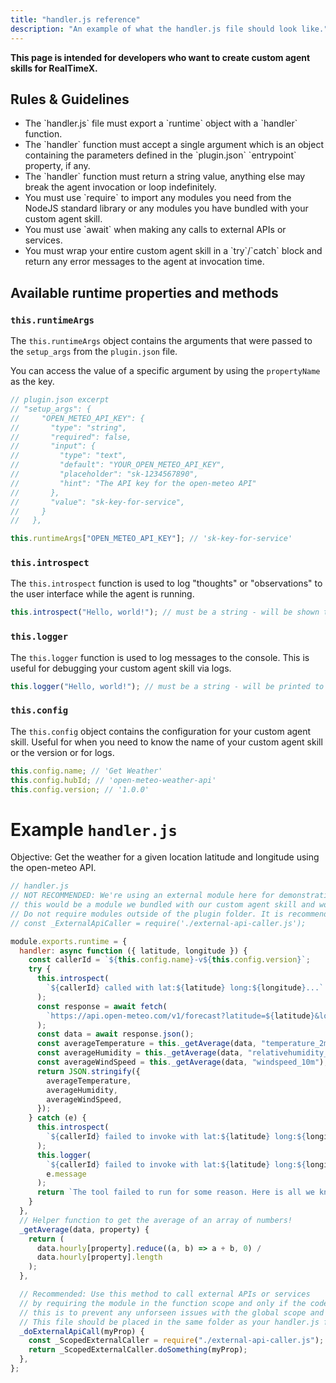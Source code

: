 ```yaml
---
title: "handler.js reference"
description: "An example of what the handler.js file should look like."
---
```


**This page is intended for developers who want to create custom agent skills for RealTimeX.**

## Rules & Guidelines

<ul className="nx-list-disc nx-list-inside nx-flex nx-flex-col nx-gap-2 nx-mt-2">
  <li>
    The `handler.js` file must export a `runtime` object with a `handler`
    function.
  </li>
  <li>
    The `handler` function must accept a single argument which is an object
    containing the parameters defined in the `plugin.json` `entrypoint`
    property, if any.
  </li>
  <li>
    The `handler` function must return a string value, anything else may break
    the agent invocation or loop indefinitely.
  </li>
  <li>
    You must use `require` to import any modules you need from the NodeJS
    standard library or any modules you have bundled with your custom agent
    skill.
  </li>
  <li>
    You must use `await` when making any calls to external APIs or services.
  </li>
  <li>
    You must wrap your entire custom agent skill in a `try`/`catch` block and
    return any error messages to the agent at invocation time.
  </li>
</ul>

## Available runtime properties and methods

### `this.runtimeArgs`

The `this.runtimeArgs` object contains the arguments that were passed to the `setup_args` from the `plugin.json` file.

You can access the value of a specific argument by using the `propertyName` as the key.

```js
// plugin.json excerpt
// "setup_args": {
//     "OPEN_METEO_API_KEY": {
//       "type": "string",
//       "required": false,
//       "input": {
//         "type": "text",
//         "default": "YOUR_OPEN_METEO_API_KEY",
//         "placeholder": "sk-1234567890",
//         "hint": "The API key for the open-meteo API"
//       },
//       "value": "sk-key-for-service",
//     }
//   },

this.runtimeArgs["OPEN_METEO_API_KEY"]; // 'sk-key-for-service'
```

### `this.introspect`

The `this.introspect` function is used to log "thoughts" or "observations" to the user interface while the agent is running.

```js
this.introspect("Hello, world!"); // must be a string - will be shown to user
```

### `this.logger`

The `this.logger` function is used to log messages to the console. This is useful for debugging your custom agent skill via logs.

```js
this.logger("Hello, world!"); // must be a string - will be printed to console while the agent is running
```

### `this.config`

The `this.config` object contains the configuration for your custom agent skill. Useful for when you need to know the name of your custom agent skill or the version or for logs.

```js
this.config.name; // 'Get Weather'
this.config.hubId; // 'open-meteo-weather-api'
this.config.version; // '1.0.0'
```

# Example `handler.js`

Objective: Get the weather for a given location latitude and longitude using the open-meteo API.

```js
// handler.js
// NOT RECOMMENDED: We're using an external module here for demonstration purposes
// this would be a module we bundled with our custom agent skill and would be located in the same folder as our handler.js file
// Do not require modules outside of the plugin folder. It is recommended to use require within a function scope instead of the global scope.
// const _ExternalApiCaller = require('./external-api-caller.js');

module.exports.runtime = {
  handler: async function ({ latitude, longitude }) {
    const callerId = `${this.config.name}-v${this.config.version}`;
    try {
      this.introspect(
        `${callerId} called with lat:${latitude} long:${longitude}...`
      );
      const response = await fetch(
        `https://api.open-meteo.com/v1/forecast?latitude=${latitude}&longitude=${longitude}&current_weather=true&hourly=temperature_2m,relativehumidity_2m,windspeed_10m`
      );
      const data = await response.json();
      const averageTemperature = this._getAverage(data, "temperature_2m");
      const averageHumidity = this._getAverage(data, "relativehumidity_2m");
      const averageWindSpeed = this._getAverage(data, "windspeed_10m");
      return JSON.stringify({
        averageTemperature,
        averageHumidity,
        averageWindSpeed,
      });
    } catch (e) {
      this.introspect(
        `${callerId} failed to invoke with lat:${latitude} long:${longitude}. Reason: ${e.message}`
      );
      this.logger(
        `${callerId} failed to invoke with lat:${latitude} long:${longitude}`,
        e.message
      );
      return `The tool failed to run for some reason. Here is all we know ${e.message}`;
    }
  },
  // Helper function to get the average of an array of numbers!
  _getAverage(data, property) {
    return (
      data.hourly[property].reduce((a, b) => a + b, 0) /
      data.hourly[property].length
    );
  },

  // Recommended: Use this method to call external APIs or services
  // by requiring the module in the function scope and only if the code execution reaches that line
  // this is to prevent any unforseen issues with the global scope and module loading/unloading.
  // This file should be placed in the same folder as your handler.js file.
  _doExternalApiCall(myProp) {
    const _ScopedExternalCaller = require("./external-api-caller.js");
    return _ScopedExternalCaller.doSomething(myProp);
  },
};
```
